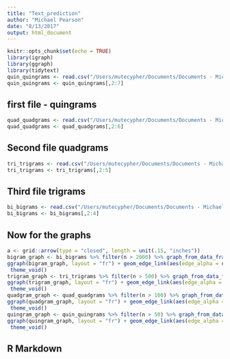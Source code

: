 ```yaml
---
title: "Text_prediction"
author: "Michael Pearson"
date: "8/13/2017"
output: html_document
---
```


```r
knitr::opts_chunk$set(echo = TRUE)
library(igraph)
library(ggraph)
library(tidytext)
quin_quingrams <- read.csv("/Users/mutecypher/Documents/Documents - Michael’s iMac/Coursera/Capstone Project/processed/quin_quingrams.csv")
quin_quingrams <- quin_quingrams[,2:7]
```
## first file - quingrams

```r
quad_quadgrams <- read.csv("/Users/mutecypher/Documents/Documents - Michael’s iMac/Coursera/Capstone Project/processed/quad_quadgrams.csv")
quad_quadgrams <- quad_quadgrams[,2:6]
```

## Second file quadgrams

```r
tri_trigrams <- read.csv("/Users/mutecypher/Documents/Documents - Michael’s iMac/Coursera/Capstone Project/processed/tri_trigrams.csv")
tri_trigrams <- tri_trigrams[,2:5]
```

## Third file trigrams

```r
bi_bigrams <- read.csv("/Users/mutecypher/Documents/Documents - Michael’s iMac/Coursera/Capstone Project/processed/bi_bigrams.csv")
bi_bigrams <- bi_bigrams[,2:4]
```

## Now for the graphs

```r
a <- grid::arrow(type = "closed", length = unit(.15, "inches"))
bigram_graph <- bi_bigrams %>% filter(n > 2000) %>% graph_from_data_frame()
ggraph(bigram_graph, layout = "fr") + geom_edge_link(aes(edge_alpha = n), show.legend = FALSE, arrow = a, end_cap = circle(.07, 'inches')) + geom_node_point(color = "lightblue", size = 5) + geom_node_text(aes(label = name), vjust = 1, hjust = 1)
 theme_void()
trigram_graph <- tri_trigrams %>% filter(n > 500) %>% graph_from_data_frame()
ggraph(trigram_graph, layout = "fr") + geom_edge_link(aes(edge_alpha = n), show.legend = FALSE, arrow = a, end_cap = circle(.07, 'inches')) + geom_node_point(color = "lightblue", size = 5) + geom_node_text(aes(label = name), vjust = 1, hjust = 1) +
 theme_void()
quadgram_graph <- quad_quadgrams %>% filter(n > 100) %>% graph_from_data_frame()
ggraph(quadgram_graph, layout = "fr") + geom_edge_link(aes(edge_alpha = n), show.legend = FALSE, arrow = a, end_cap = circle(.07, 'inches')) + geom_node_point(color = "lightblue", size = 5) + geom_node_text(aes(label = name), vjust = 1, hjust = 1) +
 theme_void()
quingram_graph <- quin_quingrams %>% filter(n > 50) %>% graph_from_data_frame()
ggraph(quingram_graph, layout = "fr") + geom_edge_link(aes(edge_alpha = n), show.legend = FALSE, arrow = a, end_cap = circle(.07, 'inches')) + geom_node_point(color = "lightblue", size = 5) + geom_node_text(aes(label = name), vjust = 1, hjust = 1) +
 theme_void()
```

## R Markdown

